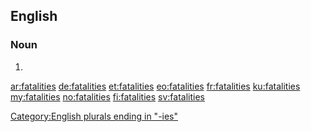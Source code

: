 ==English==
{{wikipedia}}

===Noun===
{{head|en|noun plural form}}

# {{plural of|fatality|lang=en}}

[[Category:English plurals ending in "-ies"]]

[[ar:fatalities]]
[[de:fatalities]]
[[et:fatalities]]
[[eo:fatalities]]
[[fr:fatalities]]
[[ku:fatalities]]
[[my:fatalities]]
[[no:fatalities]]
[[fi:fatalities]]
[[sv:fatalities]]